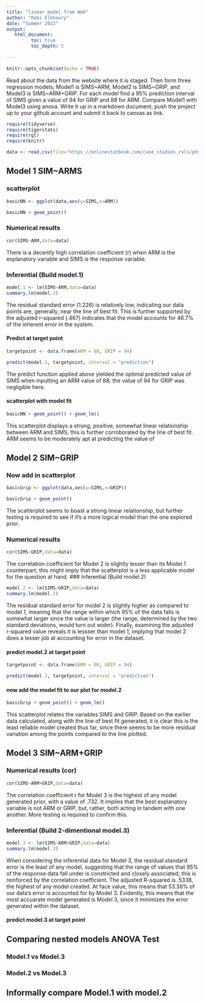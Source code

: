```yaml
---
title: "linear model from Web"
author: "Rabi Elkhoury"
date: "Summer 2022"
output:
   html_document:
         toc: true
         toc_depth: 5
        
---
```


```r
knitr::opts_chunk$set(echo = TRUE)
```

Read about the data from the website where it is staged.  Then form three regression models; Model1 is SIMS~ARM, Model2 is SIMS~GRIP, and Model3 is SIMS~ARM+GRIP. For each model find a 95% prediction interval of SIMS given a value of 94  for GRIP and 88 for ARM. Compare Model1 with Model3 using anova. Write it up in a markdown document, push the project up to your github account and submit it back to canvas as link. 

 


```r
require(tidyverse)
require(tigerstats)
require(rgl)
require(knitr)

```

```r
data <- read.csv(file="https://onlinestatbook.com/case_studies_rvls/physical_strength/data.txt",sep="",header=TRUE)  

```

## Model 1 SIM~ARMS

### scatterplot
```r
basicNN <- ggplot(data,aes(y=SIMS,x=ARM))
```
```r
basicNN + geom_point()
```


### Numerical results
```r
cor(SIMS~ARM,data=data)
```
There is a decently high correlation coefficient (r) when ARM is the explanatory variable and SIMS is the response variable.


### Inferential  (Build model.1)
```r
model.1 <- lm(SIMS~ARM,data=data)
summary.lm(model.1)
```
The residual standard error (1.226) is relatively low, indicating our data points are, generally, near the line of best fit.  This is further supported by the adjusted r-squared (.467) indicates that the model accounts for 46.7% of the inherent error in the system.



#### Predict at target point
```r
targetpoint <- data.frame(ARM = 88, GRIP = 94)
```

```r
predict(model.1, targetpoint, interval = "prediction")

```
The predict function applied above yielded the optimal predicted value of SIMS when inputting an ARM value of 88; the value of 94 for GRIP was negligible here.

#### scatterplot with model fit
```r
basicNN + geom_point() + geom_lm()
```

This scatterplot displays a strong, positive, somewhat linear relationship between ARM and SIMS; this is further corroborated by the line of best fit.  ARM seems to be moderately apt at predicting the value of


## Model 2 SIM~GRIP

### Now add in scatterplot
```r
basicGrip <- ggplot(data,aes(y=SIMS,x=GRIP))
```
```r
basicGrip + geom_point()
```

The scatterplot seems to boast a strong linear relationship, but further testing is required to see if it's a more logical model than the one explored prior.

### Numerical results 
```r
cor(SIMS~GRIP,data=data)
```
The correlation coefficient for Model 2 is slightly lesser than its Model 1 counterpart; this might imply that the scatterplot is a less applicable model for the question at hand.
### Inferential  (Build model.2)
```r
model.2 <- lm(SIMS~GRIP,data=data)
summary.lm(model.2)
```
The residual standard error for model 2 is slightly higher as compared to model 1, meaning that the range within which 95% of the data falls is somewhat larger since the value is larger (the range, determined by the two standard deviations, would turn out wider).  Finally, examining the adjusted r-squared value reveals it is lessser than model 1, implying that model 2 does a lesser job at accounting for error in the dataset.  




#### predict model.2 at target point
```r
targetpoint <- data.frame(ARM = 88, GRIP = 94)
```
```r
predict(model.2, targetpoint, interval = "prediction")

```


#### now add the model fit to our plot for model.2
```r
basicGrip + geom_point() + geom_lm()
```
This scatterplot relates the variables SIMS and GRIP.  Based on the earlier data calculated, along with the line of best fit generated, it is clear this is the least reliable model created thus far, since there seems to be more residual variation among the points compared to the line plotted.

## Model 3 SIM~ARM+GRIP

### Numerical results (cor)
```r
cor(SIMS~ARM+GRIP,data=data)
```
The correlation coefficient r for Model 3 is the highest of any model generated prior, with a value of .732.  It implies that the best explanatory variable is not ARM or GRIP, but, rather, both acting in tandem with one another.  More testing is required to confirm this.  

  
### Inferential  (Build 2-dimentional model.3)
```r
model.3 <- lm(SIMS~ARM+GRIP,data=data)
summary.lm(model.3)
```
When considering the inferential data for Model 3, the residual standard error is the least of any model, suggesting that the range of values that 95% of the response data fall under is constricted and closely associated; this is reinforced by the correlation coefficient.  The adjusted R-squared is .5338, the highest of any model created.  At face value, this means that 53.38% of our data's error is accounted for by Model 3.  Evidently, this means that the most accuarate model generated is Model 3, since it minimizes the error generated within the dataset.



#### predict model.3 at target point
  

## Comparing nested models ANOVA Test

### Model.1 vs Model.3
### Model.2 vs Model.3

## Informally compare Model.1 with model.2

